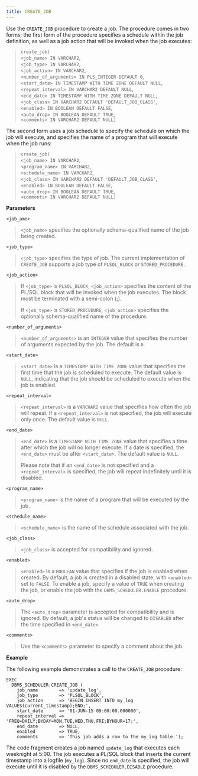 ```yaml
---
title: CREATE_JOB
---
```


Use the `CREATE_JOB` procedure to create a job. The procedure comes in
two forms; the first form of the procedure specifies a schedule within
the job definition, as well as a job action that will be invoked when
the job executes:

> `create_job(`  
> `<job_name> IN VARCHAR2`,  
> `<job_type> IN VARCHAR2`,  
> `<job_action> IN VARCHAR2`,  
> `<number_of_arguments> IN PLS_INTEGER DEFAULT 0`,  
> `<start_date> IN TIMESTAMP WITH TIME ZONE DEFAULT NULL`,  
> `<repeat_interval> IN VARCHAR2 DEFAULT NULL`,  
> `<end_date> IN TIMESTAMP WITH TIME ZONE DEFAULT NULL`,  
> `<job_class> IN VARCHAR2 DEFAULT 'DEFAULT_JOB_CLASS'`,  
> `<enabled> IN BOOLEAN DEFAULT FALSE`,  
> `<auto_drop> IN BOOLEAN DEFAULT TRUE`,  
> `<comments> IN VARCHAR2 DEFAULT NULL)`

The second form uses a job schedule to specify the schedule on which the
job will execute, and specifies the name of a program that will execute
when the job runs:

> `create_job(`  
> `<job_name> IN VARCHAR2`,  
> `<program_name> IN VARCHAR2`,  
> `<schedule_name> IN VARCHAR2`,  
> `<job_class> IN VARCHAR2 DEFAULT 'DEFAULT_JOB_CLASS'`,  
> `<enabled> IN BOOLEAN DEFAULT FALSE`,  
> `<auto_drop> IN BOOLEAN DEFAULT TRUE`,  
> `<comments> IN VARCHAR2 DEFAULT NULL)`

**Parameters**

`<job_ame>`

> `<job_name>` specifies the optionally schema-qualified name of the job
> being created.

`<job_type>`

> `<job_type>` specifies the type of job. The current implementation of
> `CREATE_JOB` supports a job type of `PLSQL_BLOCK` or
> `STORED_PROCEDURE`.

`<job_action>`

> If `<job_type>` is `PLSQL_BLOCK`, `<job_action>` specifies the content
> of the PL/SQL block that will be invoked when the job executes. The
> block must be terminated with a semi-colon (;).
> 
> If `<job_type>` is `STORED_PROCEDURE`, `<job_action>` specifies the
> optionally schema-qualified name of the procedure.

`<number_of_arguments>`

> `<number_of_arguments>` is an `INTEGER` value that specifies the
> number of arguments expected by the job. The default is `0`.

`<start_date>`

> `<start_date>` is a `TIMESTAMP WITH TIME ZONE` value that specifies
> the first time that the job is scheduled to execute. The default value
> is `NULL`, indicating that the job should be scheduled to execute when
> the job is enabled.

`<repeat_interval>`

> `<repeat_interval>` is a `VARCHAR2` value that specifies how often the
> job will repeat. If a `<repeat_interval>` is not specified, the job
> will execute only once. The default value is `NULL`.

`<end_date>`

> `<end_date>` is a `TIMESTAMP WITH TIME ZONE` value that specifies a
> time after which the job will no longer execute. If a date is
> specified, the `<end_date>` must be after `<start_date>`. The default
> value is `NULL`.
> 
> Please note that if an `<end_date>` is not specified and a
> `<repeat_interval>` is specified, the job will repeat indefinitely
> until it is disabled.

`<program_name>`

> `<program_name>` is the name of a program that will be executed by the
> job.

`<schedule_name>`

> `<schedule_name>` is the name of the schedule associated with the job.

`<job_class>`

> `<job_class>` is accepted for compatibility and ignored.

`<enabled>`

> `<enabled>` is a `BOOLEAN` value that specifies if the job is enabled
> when created. By default, a job is created in a disabled state, with
> `<enabled>` set to `FALSE`. To enable a job, specify a value of `TRUE`
> when creating the job, or enable the job with the
> `DBMS_SCHEDULER.ENABLE` procedure.

`<auto_drop>`

> The `<auto_drop>` parameter is accepted for compatibility and is
> ignored. By default, a job's status will be changed to `DISABLED`
> after the time specified in `<end_date>`.

`<comments>`

> Use the `<comments>` parameter to specify a comment about the job.

**Example**

The following example demonstrates a call to the `CREATE_JOB` procedure:

``` text
EXEC
  DBMS_SCHEDULER.CREATE_JOB (
    job_name        => 'update_log',
    job_type        => 'PLSQL_BLOCK',
    job_action      => 'BEGIN INSERT INTO my_log VALUES(current_timestamp);END;',
    start_date      => '01-JUN-15 09:00:00.000000',
    repeat_interval => 'FREQ=DAILY;BYDAY=MON,TUE,WED,THU,FRI;BYHOUR=17;',
    end_date        => NULL,
    enabled         => TRUE,
    comments        => 'This job adds a row to the my_log table.');
```

The code fragment creates a job named `update_log` that executes each
weeknight at 5:00. The job executes a PL/SQL block that inserts the
current timestamp into a logfile (`my_log`). Since no `end_date` is
specified, the job will execute until it is disabled by the
`DBMS_SCHEDULER.DISABLE` procedure.

